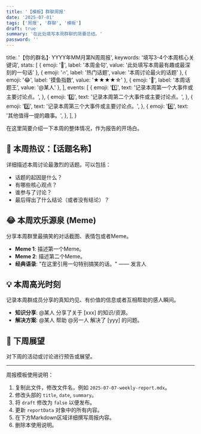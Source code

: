 ```yaml
---
title: '【模板】群聊周报'
date: '2025-07-01'
tags: ['周报', '群聊', '模板']
draft: true
summary: '在此处填写本周群聊的简要总结。'
password: ''
---
```



  title: '【你的群名】· YYYY年MM月第N周周报',
  keywords: '填写3-4个本周核心关键词',
  stats: [
    { emoji: '💬', label: '本周金句', value: '此处填写本周最有趣或最深刻的一句话' },
    { emoji: '🔥', label: '热门话题', value: '本周讨论最火的话题' },
    { emoji: '😂', label: '摸鱼指数', value: '★★★★☆' },
    { emoji: '👑', label: '本周话题王', value: '@某人' },
  ],
  events: [
    {
      emoji: '1️⃣',
      text: '记录本周第一个大事件或主要讨论点。',
    },
    {
      emoji: '2️⃣',
      text: '记录本周第二个大事件或主要讨论点。',
    },
    {
      emoji: '3️⃣',
      text: '记录本周第三个大事件或主要讨论点。',
    },
    {
      emoji: '4️⃣',
      text: '其他值得一提的趣事。',
    },
  ],
}

在这里简要介绍一下本周的整体情况，作为报告的开场白。

<WeeklyReportCard report={reportData} />

## 🚀 本周热议：【话题名称】

详细描述本周讨论最激烈的话题。可以包括：
- 话题的起因是什么？
- 有哪些核心观点？
- 谁参与了讨论？
- 最后得出了什么结论（或者没有结论）？

## 😂 本周欢乐源泉 (Meme)

分享本周群里最搞笑的对话截图、表情包或者Meme。

- **Meme 1**: 描述第一个Meme。
- **Meme 2**: 描述第二个Meme。
- **经典语录**: "在这里引用一句特别搞笑的话。" —— 发言人

## 💡 本周高光时刻

记录本周群成员分享的真知灼见、有价值的信息或者互相帮助的感人瞬间。

- **知识分享**: @某人 分享了关于 [xxx] 的知识/资源。
- **解决方案**: @某人 帮助 @另一人 解决了 [yyy] 的问题。

## 🤔 下周展望

对下周的活动或讨论进行预告或展望。

---

周报模板使用说明：
1.  复制此文件，修改文件名，例如 `2025-07-07-weekly-report.mdx`。
2.  修改头部的 `title`, `date`, `summary`。
3.  将 `draft` 修改为 `false` 以便发布。
4.  更新 `reportData` 对象中的所有内容。
5.  在下方Markdown区域详细撰写周报内容。
6.  删除本使用说明。 
